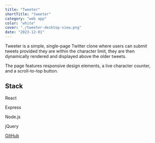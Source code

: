 ```yaml
---
title: "Tweeter"
shortTitle: "tweeter"
category: "web app"
color: "white"
cover: "./tweeter-desktop-view.png"
date: "2023-12-01"
---
```



Tweeter is a simple, single-page Twitter clone where users can submit tweets provided they are within the character limit, they are then dynamically rendered and displayed above the older tweets.

The page features responsive design elements, a live character counter, and a scroll-to-top button.

## Stack

<div className="icon-grid">
  <div className="icon-item">
    <FaReact size={55} />
    <p>React</p>
  </div>
  <div className="icon-item">
    <SiExpress size={55} />
    <p>Express</p>
  </div>
  <div className="icon-item">
    <FaNodeJs size={55} />
    <p>Node.js</p>
  </div>
  <div className="icon-item">
    <SiJquery size={55} />
    <p>jQuery</p>
  </div>
</div>

<div className="icon-item">
  <a href="https://github.com/spence914/tweeter" target="_blank" rel="noopener noreferrer">
    <p>GitHub</p>
    <FaGithub size={55} />
  </a>
</div>